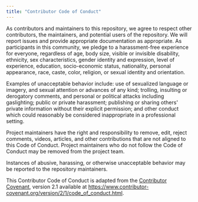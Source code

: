 ```yaml
---
title: "Contributor Code of Conduct"
---
```


As contributors and maintainers to this repository, we agree to respect other contributors, the maintainers, and potential users of the repository. We will report issues and provide appropriate documentation as appropriate. As participants in this community, we pledge to a harassment-free experience for everyone, regardless of age, body size, visible or invisible disability, ethnicity, sex characteristics, gender identity and expression, level of experience, education, socio-economic status, nationality, personal appearance, race, caste, color, religion, or sexual identity and orientation.

Examples of unacceptable behavior include: use of sexualized language or imagery, and sexual attention or advances of any kind; trolling, insulting or derogatory comments, and personal or political attacks including gaslighting; public or private harassment; publishing or sharing others\' private information without their explicit permission; and other conduct which could reasonably be considered inappropriate in a professional setting.

Project maintainers have the right and responsibility to remove, edit, reject comments, videos, articles, and other contributions that are not aligned to this Code of Conduct. Project maintainers who do not follow the Code of Conduct may be removed from the project team.

Instances of abusive, harassing, or otherwise unacceptable behavior may be reported to the repository maintainers.

This Contributor Code of Conduct is adapted from the [Contributor Covenant](https://www.contributor-covenant.org/), version 2.1 available at <https://www.contributor-covenant.org/version/2/1/code_of_conduct.html>.

\
